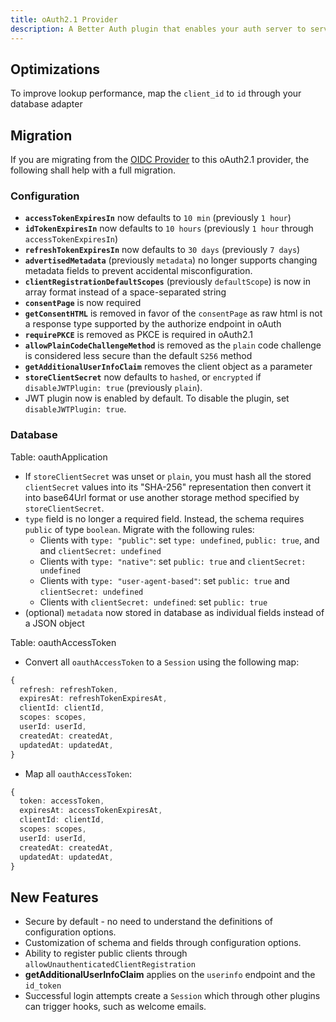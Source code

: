 ```yaml
---
title: oAuth2.1 Provider
description: A Better Auth plugin that enables your auth server to serve as an oAuth 2.1 provider.
---
```


## Optimizations

To improve lookup performance, map the `client_id` to `id` through your database adapter

## Migration

If you are migrating from the [OIDC Provider](./oidc-provider) to this oAuth2.1 provider, the following shall help with a full migration.

### Configuration

- **`accessTokenExpiresIn`** now defaults to `10 min` (previously `1 hour`)
- **`idTokenExpiresIn`** now defaults to `10 hours` (previously `1 hour` through `accessTokenExpiresIn`)
- **`refreshTokenExpiresIn`** now defaults to `30 days` (previously `7 days`)
- **`advertisedMetadata`** (previously `metadata`) no longer supports changing metadata fields to prevent accidental misconfiguration.
- **`clientRegistrationDefaultScopes`** (previously `defaultScope`) is now in array format instead of a space-separated string
- **`consentPage`** is now required
- **`getConsentHTML`** is removed in favor of the `consentPage` as raw html is not a response type supported by the authorize endpoint in oAuth
- **`requirePKCE`** is removed as PKCE is required in oAuth2.1
- **`allowPlainCodeChallengeMethod`** is removed as the `plain` code challenge is considered less secure than the default `S256` method
- **`getAdditionalUserInfoClaim`** removes the client object as a parameter
- **`storeClientSecret`** now defaults to `hashed`, or `encrypted` if `disableJWTPlugin: true` (previously `plain`).
- JWT plugin now is enabled by default. To disable the plugin, set `disableJWTPlugin: true`.

### Database

Table: oauthApplication

- If `storeClientSecret` was unset or `plain`, you must hash all the stored `clientSecret` values into its "SHA-256" representation then convert it into base64Url format or use another storage method specified by `storeClientSecret`.
- `type` field is no longer a required field. Instead, the schema requires `public` of type `boolean`. Migrate with the following rules:
    - Clients with `type: "public"`: set `type: undefined`, `public: true`, and  and `clientSecret: undefined`
    - Clients with `type: "native"`: set `public: true` and `clientSecret: undefined`
    - Clients with `type: "user-agent-based"`: set `public: true` and `clientSecret: undefined`
    - Clients with `clientSecret: undefined`: set `public: true`
- (optional) `metadata` now stored in database as individual fields instead of a JSON object

Table: oauthAccessToken

- Convert all `oauthAccessToken` to a `Session` using the following map:
```ts
{
  refresh: refreshToken,
  expiresAt: refreshTokenExpiresAt,
  clientId: clientId,
  scopes: scopes,
  userId: userId,
  createdAt: createdAt,
  updatedAt: updatedAt,
}
```
- Map all `oauthAccessToken`:
```ts
{
  token: accessToken,
  expiresAt: accessTokenExpiresAt,
  clientId: clientId,
  scopes: scopes,
  userId: userId,
  createdAt: createdAt,
  updatedAt: updatedAt,
}
```

## New Features

- Secure by default - no need to understand the definitions of configuration options.
- Customization of schema and fields through configuration options.
- Ability to register public clients through `allowUnauthenticatedClientRegistration`
- **getAdditionalUserInfoClaim** applies on the `userinfo` endpoint and the `id_token`
- Successful login attempts create a `Session` which through other plugins can trigger hooks, such as welcome emails.
